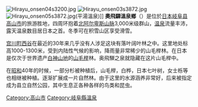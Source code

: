 {{Unreferenced|time=2010-06-10T09:01:32+00:00}}

[[File:Hirayu_onsen04s3200.jpg|thumb]]
[[File:Hirayu_onsen03s3872.jpg|thumb]]
[[File:Hirayu_onsen05s3872.jpg|thumb]](平湯溫泉)]]
'''奧飛驒溫泉鄉'''（{{jpn|j=奥飛騨温泉郷|hg=おくひだおんせんごう|rm=Okuhida Onsengo}}）是位於[[日本|日本]][[岐阜县|岐阜县]][[高山市|高山市]]的旅游胜地，四周环抱着[[北阿尔卑斯山脉|北阿尔卑斯山脉]]3,000米级群山，[[温泉|温泉]]流量丰沛，露天温泉数目居日本之首。冬季可在积雪山区享受滑雪。

[[宫川町|宫川町]][[西谷|西谷]]在最近的30年来几乎没有人涉足这块有落叶阔叶林之中。这里地处标高1000-1300米，受到内陆性气候的影响，降雨量非常稀少的山毛榉林。在日本是仅次于世界遗产[[白神山地|白神山地]]的[[山毛榉|山毛榉]]林。奥飛騨之泉就隐藏在这片山毛榉中。

在[[昭和|昭和]]40年的时候，一部分杉被种植后，山毛榉，白桦，日本七叶树，女士栎等也相继被种植。逐渐扩展成一片自然林。由于这里的水源涵养非常好，后来被指定成为县立自然公园，其中生息正各种各样的鸟类和昆虫。

{{commonscat|Okuhida Onsengo}}
[[Category:高山市|Category:高山市]]
[[Category:岐阜縣溫泉|Category:岐阜縣溫泉]]